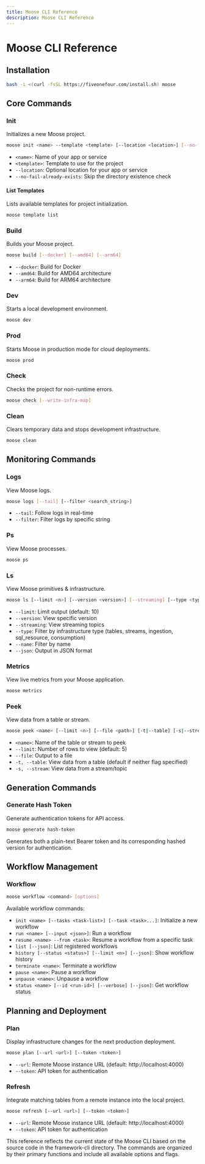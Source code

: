 ```yaml
---
title: Moose CLI Reference
description: Moose CLI Reference
---
```


# Moose CLI Reference

## Installation

```bash filename="Terminal" copy
bash -i <(curl -fsSL https://fiveonefour.com/install.sh) moose
```

## Core Commands

### Init
Initializes a new Moose project.
```bash
moose init <name> --template <template> [--location <location>] [--no-fail-already-exists]
```
- `<name>`: Name of your app or service
- `<template>`: Template to use for the project
- `--location`: Optional location for your app or service
- `--no-fail-already-exists`: Skip the directory existence check

#### List Templates
Lists available templates for project initialization.
```bash
moose template list
```

### Build
Builds your Moose project.
```bash
moose build [--docker] [--amd64] [--arm64]
```
- `--docker`: Build for Docker
- `--amd64`: Build for AMD64 architecture
- `--arm64`: Build for ARM64 architecture

### Dev
Starts a local development environment.
```bash
moose dev
```

### Prod
Starts Moose in production mode for cloud deployments.
```bash
moose prod
```

### Check
Checks the project for non-runtime errors.
```bash
moose check [--write-infra-map]
```

### Clean
Clears temporary data and stops development infrastructure.
```bash
moose clean
```

## Monitoring Commands

### Logs
View Moose logs.
```bash
moose logs [--tail] [--filter <search_string>]
```
- `--tail`: Follow logs in real-time
- `--filter`: Filter logs by specific string

### Ps
View Moose processes.
```bash
moose ps
```

### Ls
View Moose primitives & infrastructure.
```bash
moose ls [--limit <n>] [--version <version>] [--streaming] [--type <type>] [--name <name>] [--json]
```
- `--limit`: Limit output (default: 10)
- `--version`: View specific version
- `--streaming`: View streaming topics
- `--type`: Filter by infrastructure type (tables, streams, ingestion, sql_resource, consumption)
- `--name`: Filter by name
- `--json`: Output in JSON format

### Metrics
View live metrics from your Moose application.
```bash
moose metrics
```

### Peek
View data from a table or stream.
```bash
moose peek <name> [--limit <n>] [--file <path>] [-t|--table] [-s|--stream]
```
- `<name>`: Name of the table or stream to peek
- `--limit`: Number of rows to view (default: 5)
- `--file`: Output to a file
- `-t, --table`: View data from a table (default if neither flag specified)
- `-s, --stream`: View data from a stream/topic

## Generation Commands

### Generate Hash Token
Generate authentication tokens for API access.
```bash
moose generate hash-token
```
Generates both a plain-text Bearer token and its corresponding hashed version for authentication.

## Workflow Management

### Workflow
```bash
moose workflow <command> [options]
```

Available workflow commands:
- `init <name> [--tasks <task-list>] [--task <task>...]`: Initialize a new workflow
- `run <name> [--input <json>]`: Run a workflow
- `resume <name> --from <task>`: Resume a workflow from a specific task
- `list [--json]`: List registered workflows
- `history [--status <status>] [--limit <n>] [--json]`: Show workflow history
- `terminate <name>`: Terminate a workflow
- `pause <name>`: Pause a workflow
- `unpause <name>`: Unpause a workflow
- `status <name> [--id <run-id>] [--verbose] [--json]`: Get workflow status

## Planning and Deployment

### Plan
Display infrastructure changes for the next production deployment.
```bash
moose plan [--url <url>] [--token <token>]
```
- `--url`: Remote Moose instance URL (default: http://localhost:4000)
- `--token`: API token for authentication

### Refresh
Integrate matching tables from a remote instance into the local project.
```bash
moose refresh [--url <url>] [--token <token>]
```
- `--url`: Remote Moose instance URL (default: http://localhost:4000)
- `--token`: API token for authentication

This reference reflects the current state of the Moose CLI based on the source code in the framework-cli directory. The commands are organized by their primary functions and include all available options and flags.
